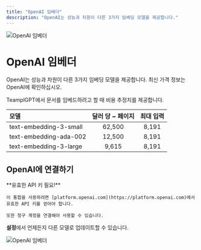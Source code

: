 ```yaml
---
title: "OpenAI 임베더"
description: "OpenAI는 성능과 차원이 다른 3가지 임베딩 모델을 제공합니다."
---
```



<Image
  src="/images/anythingllm-setup/embedder-configuration/cloud/openai/header-image.png"
  height={1080}
  width={1920}
  quality={100}
  alt="OpenAI 임베더"
/>

# OpenAI 임베더

OpenAI는 성능과 차원이 다른 3가지 임베딩 모델을 제공합니다. 최신 가격 정보는 OpenAI에 확인하십시오.

TeamplGPT에서 문서를 임베드하려고 할 때 비용 추정치를 제공합니다.

| 모델                   | 달러 당 ~ 페이지  | 최대 입력 |
| :--------------------- | :---------------: | :-------: |
| text-embedding-3-small |      62,500       |   8,191   |
| text-embedding-ada-002 |      12,500       |   8,191   |
| text-embedding-3-large |       9,615       |   8,191   |

## OpenAI에 연결하기

<Callout type="info" emoji="️💡">
  **유효한 API 키 필요!**

    이 통합을 사용하려면 [platform.openai.com](https://platform.openai.com)에서 유효한 API 키를 얻어야 합니다.

    또한 청구 계정을 연결해야 사용할 수 있습니다.

</Callout>

**설정**에서 언제든지 다른 모델로 업데이트할 수 있습니다.

<Image
  src="/images/anythingllm-setup/embedder-configuration/cloud/openai/openai-embedder.png"
  height={1080}
  width={1920}
  quality={100}
  alt="OpenAI 임베더"
/>
